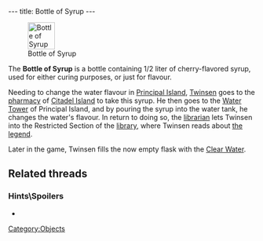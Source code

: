 ---
title: Bottle of Syrup
---

[[Image:Bottle of Syrup.png|right|55px|frame|Bottle of Syrup]]

The '''Bottle of Syrup''' is a bottle containing 1/2 liter of cherry-flavored syrup, used for either curing purposes, or just for flavour.

Needing to change the water flavour in [[Principal Island]], [[Twinsen]] goes to the [[pharmacy]] of [[Citadel Island]] to take this syrup. He then goes to the [[Water Tower]] of Principal Island, and by pouring the syrup into the water tank, he changes the water's flavour. In return to doing so, the [[librarian]] lets Twinsen into the Restricted Section of the [[library]], where Twinsen reads about [[the legend]].

Later in the game, Twinsen fills the now empty flask with the [[Flask of Clear Water|Clear Water]].

== Related threads ==
=== Hints\Spoilers ===
* {{thread|id=2714|title=Somehow, i got Lba working, now i need a little help ^_^}}

[[Category:Objects]]